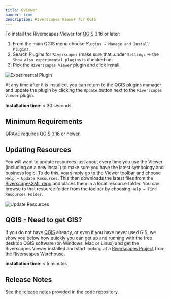 ```yaml
---
title: QViewer
banner: true
description: Riverscapes Viewer for QGIS
---
```



To install the Riverscapes Viewer for [QGIS](https://qgis.org/) 3.16 or later: 

1. From the main QGIS menu choose `Plugins → Manage and Install Plugins`.
2. Search Plugins for `Riverscapes` (make sure that .under `Settings` → the `Show also experimental plugins` is checked on:
3. Pick the `Riverscapes Viewer` plugin and click install.

![Experimental Plugin](/images/QRaveExperimental.png)

At any time after it is installed, you can return to the QGIS plugins manager and update the plugin by clicking the `Update` button next to the `Riverscapes Viewer` plugin.

**Installation time**: < 30 seconds.

<Youtube embedId="O5xwIqhtlag" />

## Minimum Requirements

QRAVE requires QGIS 3.16 or newer.

## Updating Resources

You will want to update resources just about every time you use the Viewer (including on a new install) to make sure you have the latest symbology and business logic. To do this, you simply go to the Viewer toolbar and choose `Help → Update Resources`. This then downloads the latest files from the [RiverscapesXML repo](https://github.com/Riverscapes/RiverscapesXML) and places them in a local resource folder. You can browse to that resource folder from the toolbar by choosing `Help → Find Resources Folder`.

![Update Resources](/images/qviewer/qris_help_menu.png)

## QGIS - Need to get GIS?

If you do not have [QGIS](https://qgis.org/) already, or even if you have never used GIS, we show you below how quickly you can get up and running with the free desktop QGIS software (on Windows, Mac or Linux) and get the Riverscapes Viewer installed and start looking at a [Riverscapes Project](https://riverscapes.net/Tools/Technical_Reference/Documentation_Standards/Riverscapes_Projects/) from the [Riverscapes Warehouse](https://data.riverscapes.net/).

**Installation time**: < 5 minutes

<Youtube embedId="iMxcyp2u4jc" />

## Release Notes

See the [release notes](https://github.com/Riverscapes/QRAVEPlugin/releases) provided in the code repository.
